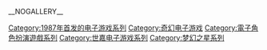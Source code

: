 {{main|梦幻之星系列}}

{{DEFAULTSORT:Phantasy Star}}
[[Category:1987年首发的电子游戏系列|Category:1987年首发的电子游戏系列]]
[[Category:奇幻电子游戏|Category:奇幻电子游戏]]
[[Category:電子角色扮演遊戲系列|Category:電子角色扮演遊戲系列]]
[[Category:世嘉电子游戏系列|Category:世嘉电子游戏系列]]
[[Category:梦幻之星系列|Category:梦幻之星系列]]

__NOGALLERY__